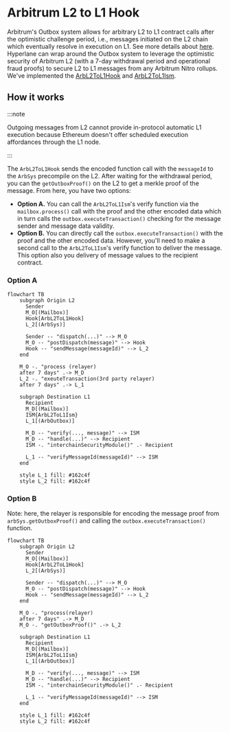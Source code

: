 # Arbitrum L2 to L1 Hook

Arbitrum's Outbox system allows for arbitrary L2 to L1 contract calls after the optimistic challenge period, i.e., messages initiated on the L2 chain which eventually resolve in execution on L1. See more details about [here](https://docs.arbitrum.io/how-arbitrum-works/arbos/l2-l1-messaging). Hyperlane can wrap around the Outbox system to leverage the optimistic security of Arbitrum L2 (with a 7-day withdrawal period and operational fraud proofs) to secure L2 to L1 messages from any Arbitrum Nitro rollups. We've implemented the [ArbL2ToL1Hook](https://github.com/hyperlane-xyz/hyperlane-monorepo/blob/main/solidity/contracts/hooks/ArbL2ToL1Hook.sol) and [ArbL2ToL1Ism](https://github.com/hyperlane-xyz/hyperlane-monorepo/blob/main/solidity/contracts/isms/hook/ArbL2ToL1Ism.sol).

## How it works

:::note

Outgoing messages from L2 cannot provide in-protocol automatic L1 execution because Ethereum doesn't offer scheduled execution affordances through the L1 node.

:::

The `ArbL2ToL1Hook` sends the encoded function call with the `messageId` to the `ArbSys` precompile on the L2. After waiting for the withdrawal period, you can the `getOutboxProof()` on the L2 to get a merkle proof of the message. From here, you have two options:

- **Option A.** You can call the `ArbL2ToL1Ism`'s verify function via the `mailbox.process()` call with the proof and the other encoded data which in turn calls the `outbox.executeTransaction()` checking for the message sender and message data validity.
- **Option B.** You can directly call the `outbox.executeTransaction()` with the proof and the other encoded data. However, you'll need to make a second call to the `ArbL2ToL1Ism`'s verify function to deliver the message. This option also you delivery of message values to the recipient contract.

### Option A

```mermaid
flowchart TB
    subgraph Origin L2
      Sender
      M_O[(Mailbox)]
      Hook[ArbL2ToL1Hook]
      L_2[(ArbSys)]

      Sender -- "dispatch(...)" --> M_O
      M_O -- "postDispatch(message)" --> Hook
      Hook -- "sendMessage(messageId)" --> L_2
    end

    M_O -. "process (relayer)
    after 7 days" .-> M_D
    L_2 -. "exeuteTransaction(3rd party relayer)
    after 7 days" .-> L_1

    subgraph Destination L1
      Recipient
      M_D[(Mailbox)]
      ISM{ArbL2ToL1Ism}
      L_1[(ArbOutbox)]

      M_D -- "verify(..., message)" --> ISM
      M_D -- "handle(...)" --> Recipient
      ISM -. "interchainSecurityModule()" .- Recipient

      L_1 -- "verifyMessageId(messageId)" --> ISM
    end

    style L_1 fill: #162c4f
    style L_2 fill: #162c4f
```

### Option B

Note: here, the relayer is responsible for encoding the message proof from `arbSys.getOutboxProof()` and calling the `outbox.executeTransaction()` function.

```mermaid
flowchart TB
    subgraph Origin L2
      Sender
      M_O[(Mailbox)]
      Hook[ArbL2ToL1Hook]
      L_2[(ArbSys)]

      Sender -- "dispatch(...)" --> M_O
      M_O -- "postDispatch(message)" --> Hook
      Hook -- "sendMessage(messageId)" --> L_2
    end

    M_O -. "process(relayer)
    after 7 days" .-> M_D
    M_O -. "getOutboxProof()" .-> L_2

    subgraph Destination L1
      Recipient
      M_D[(Mailbox)]
      ISM{ArbL2ToL1Ism}
      L_1[(ArbOutbox)]

      M_D -- "verify(..., message)" --> ISM
      M_D -- "handle(...)" --> Recipient
      ISM -. "interchainSecurityModule()" .- Recipient

      L_1 -- "verifyMessageId(messageId)" --> ISM
    end

    style L_1 fill: #162c4f
    style L_2 fill: #162c4f
```
